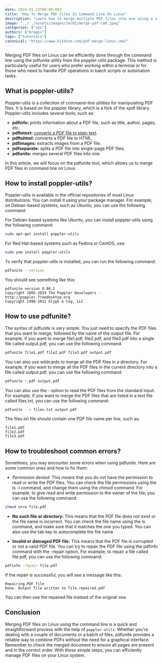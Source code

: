 ```yaml
---
date: 2024-01-23T00:00:00Z
title: "How To Merge PDF Files In Command Line On Linux"
description: "Learn how to merge multiple PDF files into one using a simple and powerful tool called poppler-utils. This article will show you how to install poppler-utils, how to use the pdfunite command, and how to troubleshoot common errors"
image: "../../assets/images/24/01/merge-pdf-cmd.jpeg"
categories: ["vps"]
authors: ["Dragos"]
tags: ["tutorials"]
canonical: "https://www.bitdoze.com/pdf-merge-linux-cmd/"
---
```


Merging PDF files on Linux can be efficiently done through the command line using the pdfunite utility from the poppler-utils package. This method is particularly useful for users who prefer working within a terminal or for those who need to handle PDF operations in batch scripts or automation tasks.

## What is poppler-utils?

Poppler-utils is a collection of command-line utilities for manipulating PDF files. It is based on the poppler library, which is a fork of the xpdf library. Poppler-utils includes several tools, such as:

- **pdfinfo:** prints information about a PDF file, such as title, author, pages, etc.
- **pdftotext:** [converts a PDF file to plain text](https://www.bitdoze.com/pdf-extract-text-linux-cmd/).
- **pdftohtml:** converts a PDF file to HTML.
- **pdfimages:** extracts images from a PDF file.
- **pdfseparate:** splits a PDF file into single-page PDF files.
- **pdfunite:** merges several PDF files into one.

In this article, we will focus on the pdfunite tool, which allows us to merge PDF files in command line on Linux.

## How to install poppler-utils?

Poppler-utils is available in the official repositories of most Linux distributions. You can install it using your package manager. For example, on Debian-based systems, such as Ubuntu, you can use the following command:

For Debian-based systems like Ubuntu, you can install poppler-utils using the following command:

```sh
sudo apt-get install poppler-utils
```

For Red Hat-based systems such as Fedora or CentOS, use:

```sh
sudo yum install poppler-utils
```

To verify that poppler-utils is installed, you can run the following command:

```sh
pdfunite --version
```

You should see something like this:

```
pdfunite version 0.86.1
Copyright 2005-2019 The Poppler Developers - http://poppler.freedesktop.org
Copyright 1996-2011 Glyph & Cog, LLC
```

## How to use pdfunite?

The syntax of pdfunite is very simple. You just need to specify the PDF files that you want to merge, followed by the name of the output file. For example, if you want to merge file1.pdf, file2.pdf, and file3.pdf into a single file called output.pdf, you can use the following command:

```sh
pdfunite file1.pdf file2.pdf file3.pdf output.pdf
```

You can also use wildcards to merge all the PDF files in a directory. For example, if you want to merge all the PDF files in the current directory into a file called output.pdf, you can use the following command:

```sh
pdfunite *.pdf output.pdf
```

You can also use the - option to read the PDF files from the standard input. For example, if you want to merge the PDF files that are listed in a text file called files.txt, you can use the following command:

```sh
pdfunite - < files.txt output.pdf
```

The files.txt file should contain one PDF file name per line, such as:

```
file1.pdf
file2.pdf
file3.pdf
```

## How to troubleshoot common errors?

Sometimes, you may encounter some errors when using pdfunite. Here are some common ones and how to fix them:

- _Permission denied:_ This means that you do not have the permission to read or write the PDF files. You can check the file permissions using the ls -l command, and change them using the chmod command. For example, to give read and write permission to the owner of the file, you can use the following command:

```sh
chmod u+rw file.pdf
```

- **No such file or directory:** This means that the PDF file does not exist or the file name is incorrect. You can check the file name using the ls command, and make sure that it matches the one you typed. You can also use the tab key to autocomplete the file name.

- **Invalid or damaged PDF file:** This means that the PDF file is corrupted or not a valid PDF file. You can try to repair the PDF file using the pdfinfo command with the -repair option. For example, to repair a file called file.pdf, you can use the following command:

```sh
pdfinfo -repair file.pdf
```

If the repair is successful, you will see a message like this:

```
Repairing PDF file
Done. Output file written to file.repaired.pdf
```

You can then use the repaired file instead of the original one.

## Conclusion

Merging PDF files on Linux using the command line is a quick and straightforward process with the help of `poppler-utils`. Whether you're dealing with a couple of documents or a batch of files, pdfunite provides a reliable way to combine PDFs without the need for a graphical interface.
Remember to check the merged document to ensure all pages are present and in the correct order. With these simple steps, you can efficiently manage PDF files on your Linux system.
